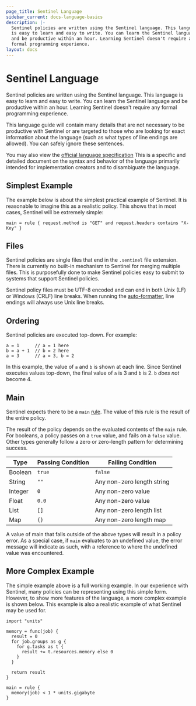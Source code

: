 ```yaml
---
page_title: Sentinel Language
sidebar_current: docs-language-basics
description: |-
  Sentinel policies are written using the Sentinel language. This language
  is easy to learn and easy to write. You can learn the Sentinel language
  and be productive within an hour. Learning Sentinel doesn't require any
  formal programming experience.
layout: docs
---
```


# Sentinel Language

Sentinel policies are written using the Sentinel language. This language
is easy to learn and easy to write. You can learn the Sentinel language
and be productive within an hour. Learning Sentinel doesn't require any
formal programming experience.

This language guide will contain many details that are not necessary to
be productive with Sentinel or are targeted to those who are looking for
exact information about the language (such as what types of line endings are
allowed). You can safely ignore these sentences.

You may also view the
[official language specification](/sentinel/language/spec)
This is a specific and detailed document on the syntax and behavior of
the language primarily intended for implementation creators and to disambiguate
the language.

## Simplest Example

The example below is about the simplest practical example of Sentinel.
It is reasonable to imagine this as a realistic policy. This shows that
in most cases, Sentinel will be extremely simple:

```sentinel
main = rule { request.method is "GET" and request.headers contains "X-Key" }
```

## Files

Sentinel policies are single files that end in the `.sentinel` file extension.
There is currently no built-in mechanism to Sentinel for merging multiple
files. This is purposefully done to make Sentinel policies easy to submit
to systems that support Sentinel policies.

Sentinel policy files must be UTF-8 encoded and can end in both
Unix (LF) or Windows (CRLF) line breaks. When running the
[auto-formatter](#),
line endings will always use Unix line breaks.

## Ordering

Sentinel policies are executed top-down. For example:

```sentinel
a = 1      // a = 1 here
b = a + 1  // b = 2 here
a = 3      // a = 3, b = 2
```

In this example, the value of `a` and `b` is shown at each line. Since Sentinel
executes values top-down, the final value of `a` is 3 and `b` is 2. `b` _does
not_ become 4.

## Main

Sentinel expects there to be a `main` [rule](/sentinel/language/rules).
The value of this rule is the result of the entire policy.

The result of the policy depends on the evaluated contents of the `main` rule.
For booleans, a policy passes on a `true` value, and fails on a `false` value.
Other types generally follow a zero or zero-length pattern for determining
success.

| Type    | Passing Condition | Failing Condition          |
| ------- | ----------------- | -------------------------- |
| Boolean | `true`            | `false`                    |
| String  | `""`              | Any non-zero length string |
| Integer | `0`               | Any non-zero value         |
| Float   | `0.0`             | Any non-zero value         |
| List    | `[]`              | Any non-zero length list   |
| Map     | `{}`              | Any non-zero length map    |

A value of main that falls outside of the above types will result in a policy
error. As a special case, if `main` evaluates to an undefined value, the error
message will indicate as such, with a reference to where the undefined value was
encountered.

## More Complex Example

The simple example above is a full working example. In our experience with
Sentinel, many policies can be representing using this simple form. However,
to show more features of the language, a more complex example is shown below.
This example is also a realistic example of what Sentinel may be used for.

```sentinel
import "units"

memory = func(job) {
  result = 0
  for job.groups as g {
    for g.tasks as t {
      result += t.resources.memory else 0
    }
  }

  return result
}

main = rule {
  memory(job) < 1 * units.gigabyte
}
```
